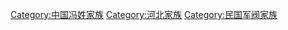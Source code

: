 [[Category:中国冯姓家族|Category:中国冯姓家族]]
[[Category:河北家族|Category:河北家族]]
[[Category:民国军阀家族|Category:民国军阀家族]]